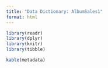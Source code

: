 ```yaml
---
title: "Data Dictionary: AlbumSales1"
format: html
---
```


```r
library(readr)
library(dplyr)
library(knitr)
library(tibble)
```

```r

kable(metadata)
```
